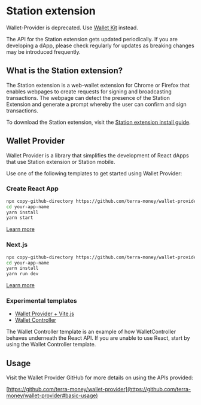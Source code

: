 
# Station extension

<Admonition type="caution" icon="☢️" title="Warning">

Wallet-Provider is deprecated. Use [Wallet Kit](../wallet-kit/getting-started.mdx) instead.

</Admonition>

The API for the Station extension gets updated periodically. If you are developing a dApp, please check regularly for updates as breaking changes may be introduced frequently.

## What is the Station extension?

The Station extension is a web-wallet extension for Chrome or Firefox that enables webpages to create requests for signing and broadcasting transactions. The webpage can detect the presence of the Station Extension and generate a prompt whereby the user can confirm and sign transactions.

To download the Station extension, visit the [Station extension install guide](https://docs.station.money/get-started).

## Wallet Provider

Wallet Provider is a library that simplifies the development of React dApps that use Station extension or Station mobile.

Use one of the following templates to get started using Wallet Provider:

### Create React App

```sh
npx copy-github-directory https://github.com/terra-money/wallet-provider/tree/main/templates/create-react-app your-app-name
cd your-app-name
yarn install
yarn start
```

[Learn more](https://github.com/terra-money/wallet-provider/tree/main/templates/create-react-app)

### Next.js

```sh
npx copy-github-directory https://github.com/terra-money/wallet-provider/tree/main/templates/next your-app-name
cd your-app-name
yarn install
yarn run dev
```

[Learn more](https://github.com/terra-money/wallet-provider/tree/main/templates/next)

### Experimental templates

- [Wallet Provider + Vite.js](https://github.com/terra-money/wallet-provider/tree/main/templates/vite)
- [Wallet Controller](https://github.com/terra-money/wallet-provider/tree/main/templates/wallet-controller)

<Admonition type="tip" icon="💡">

The Wallet Controller template is an example of how WalletController behaves underneath the React API. If you are unable to use React, start by using the Wallet Controller template.

</Admonition>

## Usage

Visit the Wallet Provider GitHub for more details on using the APIs provided:

[https://github.com/terra-money/wallet-provider](https://github.com/terra-money/wallet-provider#basic-usage)
